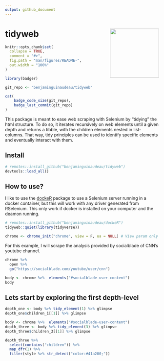 ```yaml
---
output: github_document
---
```


<!-- README.md is generated from README.Rmd. Please edit that file -->
# tidyweb <img src="man/figures/tidyweb_logo.png" width="160px" align="right" />

```r
knitr::opts_chunk$set(
  collapse = TRUE,
  comment = "#>",
  fig.path = "man/figures/README-",
  out.width = "100%"
)

```

```r

library(badger)

git_repo <- "benjaminguinaudeau/tidyweb"

cat(
	badge_code_size(git_repo),
	badge_last_commit(git_repo)
)
```


This package is meant to ease web scraping with Selenium by "tidying" the html structure. To do so, it iterates recursively on web elements until a given depth and returns a tibble, with the children elements nested in list-columns. That way, tidy principles can be used to identify specific elements and eventually interact with them. 

## Install

```r
# remotes::install_github("benjaminguinaudeau/tidyweb")
devtools::load_all()
```

## How to use? 

I like to use the [dockeR](http://github.com/benjaminguinaudeau/dockeR) package to use a Selenium server running in a docker container, but this will work with any driver generated from RSelenium. This only work if docker is installed on your computer and the deamon running.

```r
# remotes::install_github("benjaminguinaudeau/dockeR")
tidyweb::quiet(library(tidyverse))

chrome <- chrome_init("chrome", view = F, ua = NULL) # View param only works for mac
```

For this example, I will scrape the analysis provided by socialblade of CNN's youtube channel. 

```r
chrome %>% 
  open %>%
  go("https://socialblade.com/youtube/user/cnn")
```


```r
body <- chrome %>%  elements("#socialblade-user-content")
body
```


## Lets start by exploring the first depth-level

```r
depth_one <- body %>% tidy_element(1) %>% glimpse
depth_one$children_1[[1]] %>% glimpse
```


```r
body <- chrome %>%  elements("#socialblade-user-content")
depth_three <- body %>% tidy_element(3) %>% glimpse
depth_three$children_3[[1]] %>% glimpse

```

```r
depth_three %>%
  select(contains("children")) %>%
  map_dfr(1) %>%
  filter(style %>% str_detect("color:#41a200;"))
  
```

